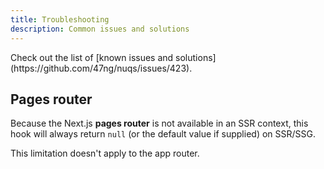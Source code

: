 ```yaml
---
title: Troubleshooting
description: Common issues and solutions
---
```


<Callout title="Tip">
  Check out the list of [known issues and solutions](https://github.com/47ng/nuqs/issues/423).
</Callout>

## Pages router

Because the Next.js **pages router** is not available in an SSR context, this
hook will always return `null` (or the default value if supplied) on SSR/SSG.

This limitation doesn't apply to the app router.
